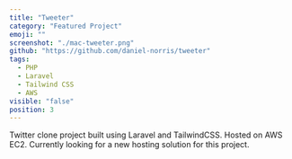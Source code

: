 ```yaml
---
title: "Tweeter"
category: "Featured Project"
emoji: ""
screenshot: "./mac-tweeter.png"
github: "https://github.com/daniel-norris/tweeter"
tags:
  - PHP
  - Laravel
  - Tailwind CSS
  - AWS
visible: "false"
position: 3
---
```


Twitter clone project built using Laravel and TailwindCSS. Hosted on AWS EC2. Currently looking for a new hosting solution for this project.